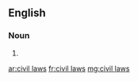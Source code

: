 ==English==

===Noun===
{{head|en|plural|head=[[civil]] [[laws]]}}

# {{plural of|civil law|lang=en}}

[[ar:civil laws]]
[[fr:civil laws]]
[[mg:civil laws]]